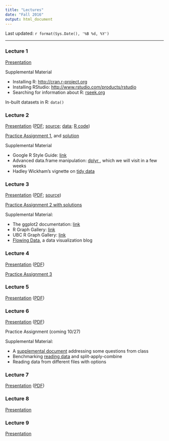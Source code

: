 ```yaml
---
title: "Lectures"
date: "Fall 2016"
output: html_document
---
```


Last updated: `r format(Sys.Date(), '%B %d, %Y')`

----

### Lecture 1

[Presentation](Lectures/lecture1.pdf)

Supplemental Material

+ Installing R: <a href="http://cran.r-project.org" target="_blank">http://cran.r-project.org</a>
+ Installing RStudio: <a href="https://www.rstudio.com/products/rstudio/download3/" target="_blank" >http://www.rstudio.com/products/rstudio</a>
+ Searching for information about R: <a href="http://www.rseek.org" target="_blank">rseek.org</a>

In-built datasets in R: `data()`

### Lecture 2

<a href="Lectures/lecture2a.html" target="_blank">Presentation</a> ([PDF](Lectures/lecture2a.pdf); [source](Lectures/lecture2.Rmd); [data](Lectures/lecture2_files/Dataset_spine.csv); [R code](Lectures/lecture2_files/lecture2.R))

<a href="Lectures/lecture2_data/Assign1.html">Practice Assignment 1</a>, and [solution](Lectures/lecture2_files/Assign1Solution.html)

Supplemental Material

+ Google R Style Guide: <a href="https://google.github.io/styleguide/Rguide.xml" target="_blank">link</a>
+ Advanced data.frame manipulation: <a href="https://cran.rstudio.com/web/packages/dplyr/vignettes/introduction.html" target="_blank"> dplyr </a>, which we will visit in a few weeks
+ Hadley Wickham's vignette on <a href="ftp://cran.r-project.org/pub/R/web/packages/tidyr/vignettes/tidy-data.html" target="_blank">tidy data</a>

### Lecture 3

<a href="Lectures/lecture3.html" target="_blank">Presentation</a> ([PDF](Lectures/lecture3_files/lecture3.pdf); [source](Lectures/lecture3.Rmd))

<a href = "Lectures/lecture3_files/Assignment2.html"> Practice Assignment 2 with solutions</a>

Supplemental Material:

+ The ggplot2 documentation: <a href="http://docs.ggplot2.org/current/" target="_blank">link</a>
+ R Graph Gallery: <a href="http://rgraphgallery.blogspot.com" target="_blank">link</a>
+ UBC R Graph Gallery: <a href="http://shinyapps.stat.ubc.ca/r-graph-catalog/" target="_blank">link</a>
+ <a href = "http://flowingdata.com" target="_blank">Flowing Data</a>, a data visualization blog

### Lecture 4

<a href="Lectures/Lecture4.html" target = "_blank">Presentation</a> ([PDF](Lectures/lecture4_files/Lecture4.pdf))

<a href = "Lectures/lecture4_files/Assignment3.html"> Practice Assignment 3</a>

### Lecture 5

<a href="Lectures/Lecture5.html" target="_blank">Presentation</a> ([PDF](Lectures/Lecture5.pdf))

### Lecture 6

<a href="Lectures/lecture6.html" target="_blank">Presentation</a> ([PDF](Lectures/lecture6.pdf))

Practice Assignment (coming 10/27)

Supplemental Material:

+ A [supplemental document](Lectures/lecture6_files/lecture6_suppl.html) addressing some questions from class
+ Benchmarking [reading data](Lectures/lecture6_files/benchmark.html) and split-apply-combine
+ Reading data from different files with options

### Lecture 7

<a href='Lectures/Lecture7.html' target="_blank">Presentation</a> ([PDF](Lectures/lecture7_files/Lecture7.pdf))

### Lecture 8

<a href='Lectures/lecture8.html' target="_blank">Presentation</a>

### Lecture 9

<a href='Lectures/Lecture9.html' target="_blank">Presentation</a>
